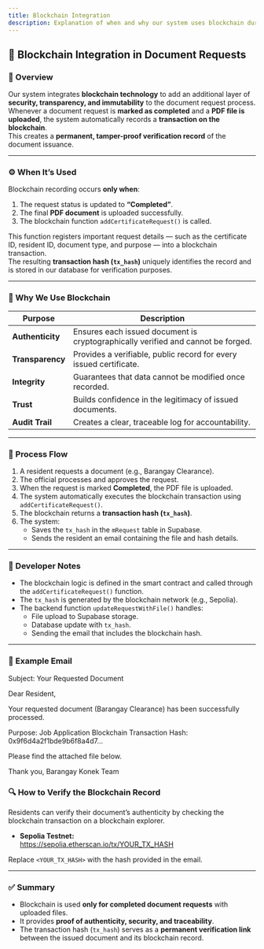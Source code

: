 ```yaml
---
title: Blockchain Integration
description: Explanation of when and why our system uses blockchain during document request completion.
---
```


## 🧱 Blockchain Integration in Document Requests

### 📌 Overview
Our system integrates **blockchain technology** to add an additional layer of **security, transparency, and immutability** to the document request process.  
Whenever a document request is **marked as completed** and a **PDF file is uploaded**, the system automatically records a **transaction on the blockchain**.  
This creates a **permanent, tamper-proof verification record** of the document issuance.

---

### ⚙️ When It’s Used
Blockchain recording occurs **only when**:
1. The request status is updated to **“Completed”**.
2. The final **PDF document** is uploaded successfully.
3. The blockchain function `addCertificateRequest()` is called.

This function registers important request details — such as the certificate ID, resident ID, document type, and purpose — into a blockchain transaction.  
The resulting **transaction hash (`tx_hash`)** uniquely identifies the record and is stored in our database for verification purposes.

---

### 🔗 Why We Use Blockchain

| Purpose | Description |
|----------|-------------|
| **Authenticity** | Ensures each issued document is cryptographically verified and cannot be forged. |
| **Transparency** | Provides a verifiable, public record for every issued certificate. |
| **Integrity** | Guarantees that data cannot be modified once recorded. |
| **Trust** | Builds confidence in the legitimacy of issued documents. |
| **Audit Trail** | Creates a clear, traceable log for accountability. |

---

### 🧩 Process Flow

1. A resident requests a document (e.g., Barangay Clearance).  
2. The official processes and approves the request.  
3. When the request is marked **Completed**, the PDF file is uploaded.  
4. The system automatically executes the blockchain transaction using `addCertificateRequest()`.  
5. The blockchain returns a **transaction hash (`tx_hash`)**.  
6. The system:
   - Saves the `tx_hash` in the `mRequest` table in Supabase.  
   - Sends the resident an email containing the file and hash details.

---

### 🧠 Developer Notes

- The blockchain logic is defined in the smart contract and called through the `addCertificateRequest()` function.  
- The `tx_hash` is generated by the blockchain network (e.g., Sepolia).  
- The backend function `updateRequestWithFile()` handles:
  - File upload to Supabase storage.  
  - Database update with `tx_hash`.  
  - Sending the email that includes the blockchain hash.  

---

### 📜 Example Email

Subject: Your Requested Document

Dear Resident,

Your requested document (Barangay Clearance) has been successfully processed.

Purpose: Job Application
Blockchain Transaction Hash: 0x9f6d4a2f1bde9b6f8a4d7...

Please find the attached file below.

Thank you,
Barangay Konek Team

### 🔍 How to Verify the Blockchain Record
Residents can verify their document’s authenticity by checking the blockchain transaction on a blockchain explorer.

- **Sepolia Testnet:**  
https://sepolia.etherscan.io/tx/YOUR_TX_HASH

Replace `<YOUR_TX_HASH>` with the hash provided in the email.

---

### ✅ Summary

- Blockchain is used **only for completed document requests** with uploaded files.  
- It provides **proof of authenticity, security, and traceability**.  
- The transaction hash (`tx_hash`) serves as a **permanent verification link** between the issued document and its blockchain record.
